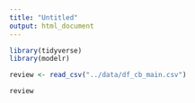```yaml
---
title: "Untitled"
output: html_document
---
```


```r
library(tidyverse)
library(modelr)

review <- read_csv("../data/df_cb_main.csv")
```

```r
review
```


